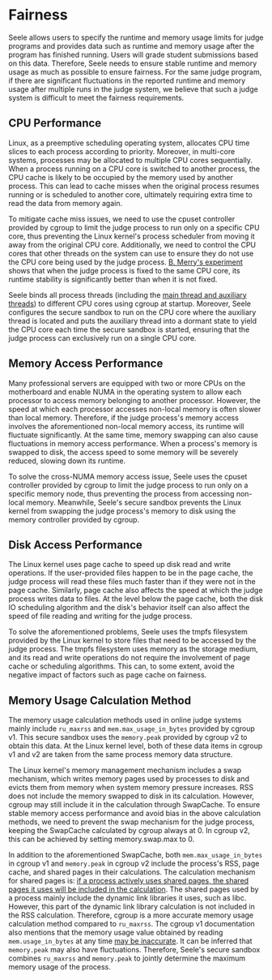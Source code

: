 # Fairness

Seele allows users to specify the runtime and memory usage limits for judge programs and provides data such as runtime and memory usage after the program has finished running. Users will grade student submissions based on this data. Therefore, Seele needs to ensure stable runtime and memory usage as much as possible to ensure fairness. For the same judge program, if there are significant fluctuations in the reported runtime and memory usage after multiple runs in the judge system, we believe that such a judge system is difficult to meet the fairness requirements.

## CPU Performance

Linux, as a preemptive scheduling operating system, allocates CPU time slices to each process according to priority. Moreover, in multi-core systems, processes may be allocated to multiple CPU cores sequentially. When a process running on a CPU core is switched to another process, the CPU cache is likely to be occupied by the memory used by another process. This can lead to cache misses when the original process resumes running or is scheduled to another core, ultimately requiring extra time to read the data from memory again.

To mitigate cache miss issues, we need to use the cpuset controller provided by cgroup to limit the judge process to run only on a specific CPU core, thus preventing the Linux kernel's process scheduler from moving it away from the original CPU core. Additionally, we need to control the CPU cores that other threads on the system can use to ensure they do not use the CPU core being used by the judge process. [B. Merry's experiment](https://www.semanticscholar.org/paper/Performance-Analysis-of-Sandboxes-for-Reactive-Merry/8d9051d833ad39b33d061221893139ce1f325705) shows that when the judge process is fixed to the same CPU core, its runtime stability is significantly better than when it is not fixed.

Seele binds all process threads (including the [main thread and auxiliary threads](/advanced/architecture)) to different CPU cores using cgroup at startup. Moreover, Seele configures the secure sandbox to run on the CPU core where the auxiliary thread is located and puts the auxiliary thread into a dormant state to yield the CPU core each time the secure sandbox is started, ensuring that the judge process can exclusively run on a single CPU core.

## Memory Access Performance

Many professional servers are equipped with two or more CPUs on the motherboard and enable NUMA in the operating system to allow each processor to access memory belonging to another processor. However, the speed at which each processor accesses non-local memory is often slower than local memory. Therefore, if the judge process's memory access involves the aforementioned non-local memory access, its runtime will fluctuate significantly. At the same time, memory swapping can also cause fluctuations in memory access performance. When a process's memory is swapped to disk, the access speed to some memory will be severely reduced, slowing down its runtime.

To solve the cross-NUMA memory access issue, Seele uses the cpuset controller provided by cgroup to limit the judge process to run only on a specific memory node, thus preventing the process from accessing non-local memory. Meanwhile, Seele's secure sandbox prevents the Linux kernel from swapping the judge process's memory to disk using the memory controller provided by cgroup.

## Disk Access Performance

The Linux kernel uses page cache to speed up disk read and write operations. If the user-provided files happen to be in the page cache, the judge process will read these files much faster than if they were not in the page cache. Similarly, page cache also affects the speed at which the judge process writes data to files. At the level below the page cache, both the disk IO scheduling algorithm and the disk's behavior itself can also affect the speed of file reading and writing for the judge process.

To solve the aforementioned problems, Seele uses the tmpfs filesystem provided by the Linux kernel to store files that need to be accessed by the judge process. The tmpfs filesystem uses memory as the storage medium, and its read and write operations do not require the involvement of page cache or scheduling algorithms. This can, to some extent, avoid the negative impact of factors such as page cache on fairness.

## Memory Usage Calculation Method

The memory usage calculation methods used in online judge systems mainly include `ru_maxrss` and `mem.max_usage_in_bytes` provided by cgroup v1. This secure sandbox uses the `memory.peak` provided by cgroup v2 to obtain this data. At the Linux kernel level, both of these data items in cgroup v1 and v2 are taken from the same process memory data structure.

The Linux kernel's memory management mechanism includes a swap mechanism, which writes memory pages used by processes to disk and evicts them from memory when system memory pressure increases. RSS does not include the memory swapped to disk in its calculation. However, cgroup may still include it in the calculation through SwapCache. To ensure stable memory access performance and avoid bias in the above calculation methods, we need to prevent the swap mechanism for the judge process, keeping the SwapCache calculated by cgroup always at 0. In cgroup v2, this can be achieved by setting memory.swap.max to 0.

In addition to the aforementioned SwapCache, both `mem.max_usage_in_bytes` in cgroup v1 and `memory.peak` in cgroup v2 include the process's RSS, page cache, and shared pages in their calculations. The calculation mechanism for shared pages is: [if a process actively uses shared pages, the shared pages it uses will be included in the calculation](https://www.kernel.org/doc/Documentation/cgroup-v1/memory.txt). The shared pages used by a process mainly include the dynamic link libraries it uses, such as libc. However, this part of the dynamic link library calculation is not included in the RSS calculation. Therefore, cgroup is a more accurate memory usage calculation method compared to `ru_maxrss`. The cgroup v1 documentation also mentions that the memory usage value obtained by reading `mem.usage_in_bytes` at any time [may be inaccurate](https://www.kernel.org/doc/Documentation/cgroup-v1/memory.txt). It can be inferred that `memory.peak` may also have fluctuations. Therefore, Seele's secure sandbox combines `ru_maxrss` and `memory.peak` to jointly determine the maximum memory usage of the process.
